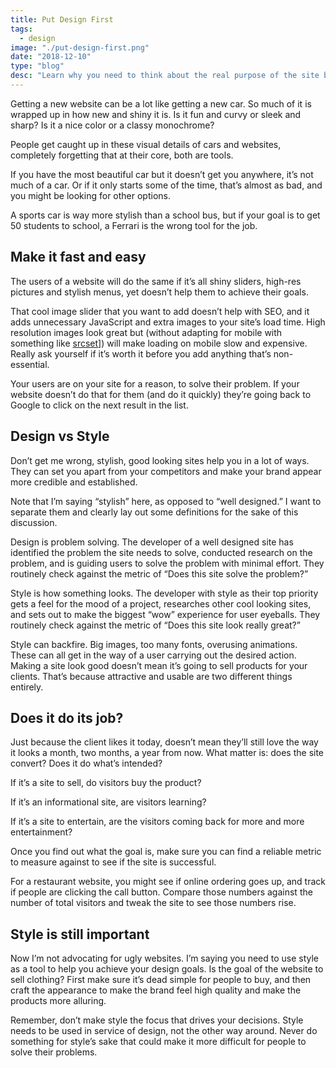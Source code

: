 ```yaml
---
title: Put Design First
tags:
  - design
image: "./put-design-first.png"
date: "2018-12-10"
type: "blog"
desc: "Learn why you need to think about the real purpose of the site before you choose a layout, font, color scheme, or anything else."
---
```


Getting a new website can be a lot like getting a new car. So much of it is wrapped up in how new and shiny it is. Is it fun and curvy or sleek and sharp? Is it a nice color or a classy monochrome?

People get caught up in these visual details of cars and websites, completely forgetting that at their core, both are tools.

If you have the most beautiful car but it doesn’t get you anywhere, it’s not much of a car. Or if it only starts some of the time, that’s almost as bad, and you might be looking for other options.

A sports car is way more stylish than a school bus, but if your goal is to get 50 students to school, a Ferrari is the wrong tool for the job.

## Make it fast and easy

The users of a website will do the same if it’s all shiny sliders, high-res pictures and stylish menus, yet doesn’t help them to achieve their goals.

That cool image slider that you want to add doesn’t help with SEO, and it adds unnecessary JavaScript and extra images to your site’s load time. High resolution images look great but (without adapting for mobile with something like [srcset](https://developer.mozilla.org/en-US/docs/Learn/HTML/Multimedia_and_embedding/Responsive_images#Resolution_switching_Different_sizes)]) will make loading on mobile slow and expensive. Really ask yourself if it’s worth it before you add anything that’s non-essential.

Your users are on your site for a reason, to solve their problem. If your website doesn’t do that for them (and do it quickly) they’re going back to Google to click on the next result in the list.

## Design vs Style

Don’t get me wrong, stylish, good looking sites help you in a lot of ways. They can set you apart from your competitors and make your brand appear more credible and established.

Note that I’m saying “stylish” here, as opposed to “well designed.” I want to separate them and clearly lay out some definitions for the sake of this discussion.

Design is problem solving. The developer of a well designed site has identified the problem the site needs to solve, conducted research on the problem, and is guiding users to solve the problem with minimal effort. They routinely check against the metric of “Does this site solve the problem?”

Style is how something looks. The developer with style as their top priority gets a feel for the mood of a project, researches other cool looking sites, and sets out to make the biggest “wow” experience for user eyeballs. They routinely check against the metric of “Does this site look really great?”

Style can backfire. Big images, too many fonts, overusing animations. These can all get in the way of a user carrying out the desired action. Making a site look good doesn’t mean it’s going to sell products for your clients. That’s because attractive and usable are two different things entirely.

## Does it do its job?

Just because the client likes it today, doesn’t mean they’ll still love the way it looks a month, two months, a year from now. What matter is: does the site convert? Does it do what’s intended?

If it’s a site to sell, do visitors buy the product?

If it’s an informational site, are visitors learning?

If it’s a site to entertain, are the visitors coming back for more and more entertainment?

Once you find out what the goal is, make sure you can find a reliable metric to measure against to see if the site is successful.

For a restaurant website, you might see if online ordering goes up, and track if people are clicking the call button. Compare those numbers against the number of total visitors and tweak the site to see those numbers rise.

## Style is still important

Now I’m not advocating for ugly websites. I’m saying you need to use style as a tool to help you achieve your design goals. Is the goal of the website to sell clothing? First make sure it’s dead simple for people to buy, and then craft the appearance to make the brand feel high quality and make the products more alluring.

Remember, don’t make style the focus that drives your decisions. Style needs to be used in service of design, not the other way around. Never do something for style’s sake that could make it more difficult for people to solve their problems.
